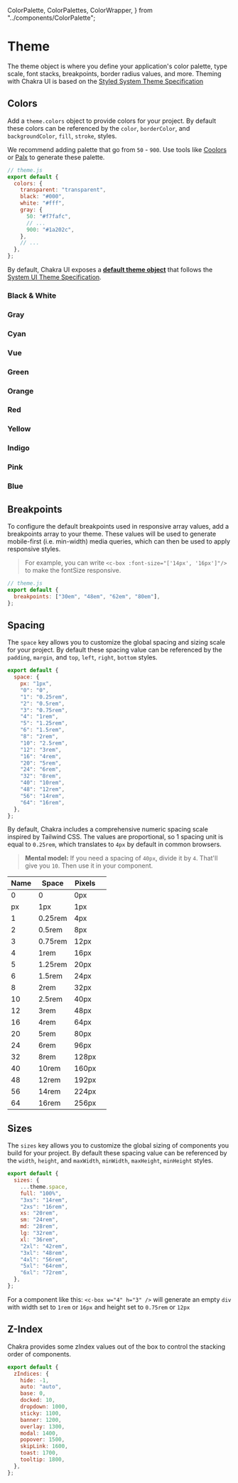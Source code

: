 
<SEO
  title="Theme"
  description="The theme object is where you define your application's color palette, type scale, font stacks, breakpoints, border radius values, and more"
/>


  ColorPalette,
  ColorPalettes,
  ColorWrapper,
} from "../components/ColorPalette";

# Theme

The theme object is where you define your application's color palette, type
scale, font stacks, breakpoints, border radius values, and more. Theming with
Chakra UI is based on the
[Styled System Theme Specification](https://system-ui.com/theme/)

<carbon-ad />

## Colors

Add a `theme.colors` object to provide colors for your project. By default these
colors can be referenced by the `color`, `borderColor`, and `backgroundColor`,
`fill`, `stroke`, styles.

We recommend adding palette that go from `50` - `900`. Use tools like
[Coolors](https://coolors.co/app) or [Palx](https://palx.jxnblk.com) to generate
these palette.


```js
// theme.js
export default {
  colors: {
    transparent: "transparent",
    black: "#000",
    white: "#fff",
    gray: {
      50: "#f7fafc",
      // ...
      900: "#1a202c",
    },
    // ...
  },
};
```

By default, Chakra UI exposes a [**default theme object**](https://github.com/chakra-ui/chakra-ui-vue/blob/master/packages/chakra-ui-theme/src/theme/index.js) that follows the [System UI Theme Specification](https://system-ui.com/theme/).

<!-- Apply Color Palettes here -->
### Black & White

<ColorWrapper>
  <ColorPalette color="black" name="Black" />
  <ColorPalette color="white" name="White" />
  <div />
</ColorWrapper>

### Gray

<ColorWrapper>
  <ColorPalettes color="gray" />
</ColorWrapper>

### Cyan

<ColorWrapper>
  <ColorPalettes color="cyan" />
</ColorWrapper>

### Vue

<ColorWrapper>
  <ColorPalettes color="vue" />
</ColorWrapper>

### Green

<ColorWrapper>
  <ColorPalettes color="green" />
</ColorWrapper>

### Orange

<ColorWrapper>
  <ColorPalettes color="orange" />
</ColorWrapper>

### Red

<ColorWrapper>
  <ColorPalettes color="red" />
</ColorWrapper>

### Yellow

<ColorWrapper>
  <ColorPalettes color="yellow" />
</ColorWrapper>

### Indigo

<ColorWrapper>
  <ColorPalettes color="indigo" />
</ColorWrapper>

### Pink

<ColorWrapper>
  <ColorPalettes color="pink" />
</ColorWrapper>

### Blue

<ColorWrapper>
  <ColorPalettes color="blue" />
</ColorWrapper>


## Breakpoints

To configure the default breakpoints used in responsive array values, add a
breakpoints array to your theme. These values will be used to generate
mobile-first (i.e. min-width) media queries, which can then be used to apply
responsive styles.

> For example, you can write `<c-box :font-size="['14px', '16px']"/>` to make the
> fontSize responsive.

```js
// theme.js
export default {
  breakpoints: ["30em", "48em", "62em", "80em"],
};
```

## Spacing

The `space` key allows you to customize the global spacing and sizing scale for
your project. By default these spacing value can be referenced by the `padding`,
`margin`, and `top`, `left`, `right`, `bottom` styles.

```js
export default {
  space: {
    px: "1px",
    "0": "0",
    "1": "0.25rem",
    "2": "0.5rem",
    "3": "0.75rem",
    "4": "1rem",
    "5": "1.25rem",
    "6": "1.5rem",
    "8": "2rem",
    "10": "2.5rem",
    "12": "3rem",
    "16": "4rem",
    "20": "5rem",
    "24": "6rem",
    "32": "8rem",
    "40": "10rem",
    "48": "12rem",
    "56": "14rem",
    "64": "16rem",
  },
};
```

By default, Chakra includes a comprehensive numeric spacing scale inspired by
Tailwind CSS. The values are proportional, so 1 spacing unit is equal to
`0.25rem`, which translates to `4px` by default in common browsers.

> **Mental model:** If you need a spacing of `40px`, divide it by `4`. That'll
> give you `10`. Then use it in your component.

| Name | Space   | Pixels |                                     |
| ---- | ------- | ------ | ----------------------------------  |
| 0    | 0       | 0px    | <c-box bg="pink.200" h="4" w="0"/>  |
| px   | 1px     | 1px    | <c-box bg="pink.200" h="4" w="px"/> |
| 1    | 0.25rem | 4px    | <c-box bg="pink.200" h="4" w="1"/>  |
| 2    | 0.5rem  | 8px    | <c-box bg="pink.200" h="4" w="2"/>  |
| 3    | 0.75rem | 12px   | <c-box bg="pink.200" h="4" w="3"/>  |
| 4    | 1rem    | 16px   | <c-box bg="pink.200" h="4" w="4"/>  |
| 5    | 1.25rem | 20px   | <c-box bg="pink.200" h="4" w="5"/>  |
| 6    | 1.5rem  | 24px   | <c-box bg="pink.200" h="4" w="6"/>  |
| 8    | 2rem    | 32px   | <c-box bg="pink.200" h="4" w="8"/>  |
| 10   | 2.5rem  | 40px   | <c-box bg="pink.200" h="4" w="10"/> |
| 12   | 3rem    | 48px   | <c-box bg="pink.200" h="4" w="12"/> |
| 16   | 4rem    | 64px   | <c-box bg="pink.200" h="4" w="16"/> |
| 20   | 5rem    | 80px   | <c-box bg="pink.200" h="4" w="20"/> |
| 24   | 6rem    | 96px   | <c-box bg="pink.200" h="4" w="24"/> |
| 32   | 8rem    | 128px  | <c-box bg="pink.200" h="4" w="32"/> |
| 40   | 10rem   | 160px  | <c-box bg="pink.200" h="4" w="40"/> |
| 48   | 12rem   | 192px  | <c-box bg="pink.200" h="4" w="48"/> |
| 56   | 14rem   | 224px  | <c-box bg="pink.200" h="4" w="56"/> |
| 64   | 16rem   | 256px  | <c-box bg="pink.200" h="4" w="64"/> |

## Sizes

The `sizes` key allows you to customize the global sizing of components you
build for your project. By default these spacing value can be referenced by the
`width`, `height`, and `maxWidth`, `minWidth`, `maxHeight`, `minHeight` styles.

```js
export default {
  sizes: {
    ...theme.space,
    full: "100%",
    "3xs": "14rem",
    "2xs": "16rem",
    xs: "20rem",
    sm: "24rem",
    md: "28rem",
    lg: "32rem",
    xl: "36rem",
    "2xl": "42rem",
    "3xl": "48rem",
    "4xl": "56rem",
    "5xl": "64rem",
    "6xl": "72rem",
  },
};
```

For a component like this: `<c-box w="4" h="3" />` will generate an empty `div`
with width set to `1rem` or `16px` and height set to `0.75rem` or `12px`

## Z-Index

Chakra provides some zIndex values out of the box to control the stacking order
of components.

```js
export default {
  zIndices: {
    hide: -1,
    auto: "auto",
    base: 0,
    docked: 10,
    dropdown: 1000,
    sticky: 1100,
    banner: 1200,
    overlay: 1300,
    modal: 1400,
    popover: 1500,
    skipLink: 1600,
    toast: 1700,
    tooltip: 1800,
  },
};
```
